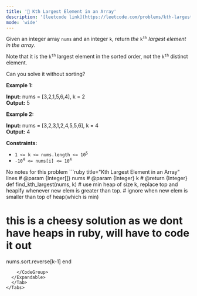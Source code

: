 ```yaml
---
title: '🧀 Kth Largest Element in an Array'
description: '[leetcode link](https://leetcode.com/problems/kth-largest-element-in-an-array/description/)'
mode: 'wide'
---
```

<Tabs>
  <Tab title="Question" icon="circle-question" iconType="regular">
    <Card>
      <p>Given an integer array <code>nums</code> and an integer <code>k</code>, return <em>the</em> <code>k<sup>th</sup></code> <em>largest element in the array</em>.</p>  <p>Note that it is the <code>k<sup>th</sup></code> largest element in the sorted order, not the <code>k<sup>th</sup></code> distinct element.</p>  <p>Can you solve it without sorting?</p>   <p><strong class="example">Example 1:</strong></p> <strong>Input:</strong> nums = [3,2,1,5,6,4], k = 2 <br/> <strong>Output:</strong> 5 <p><strong class="example">Example 2:</strong></p> <strong>Input:</strong> nums = [3,2,3,1,2,4,5,5,6], k = 4 <br/> <strong>Output:</strong> 4   <p><strong>Constraints:</strong></p>  <ul>  <li><code>1 &lt;= k &lt;= nums.length &lt;= 10<sup>5</sup></code></li>  <li><code>-10<sup>4</sup> &lt;= nums[i] &lt;= 10<sup>4</sup></code></li> </ul> 
    </Card>
  </Tab>
  <Tab title="Solution" icon="lightbulb" iconType="regular" >
    <Card>
      No notes for this problem
    </Card>
  <Expandable title="code">
    <CodeGroup dropdown>
```ruby title="Kth Largest Element in an Array" lines
# @param {Integer[]} nums
# @param {Integer} k
# @return {Integer}
def find_kth_largest(nums, k)
  # use min heap of size k, replace top and heapify whenever new elem is greater than top.
  # ignore when new elem is smaller than top of heap(which is min)

  # this is a cheesy solution as we dont have heaps in ruby, will have to code it out
  nums.sort.reverse[k-1]
end
```
    </CodeGroup>
  </Expandable>
  </Tab>
</Tabs>